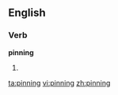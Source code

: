 ==English==

===Verb===
'''pinning'''

# {{present participle of|pin}}

[[ta:pinning]]
[[vi:pinning]]
[[zh:pinning]]